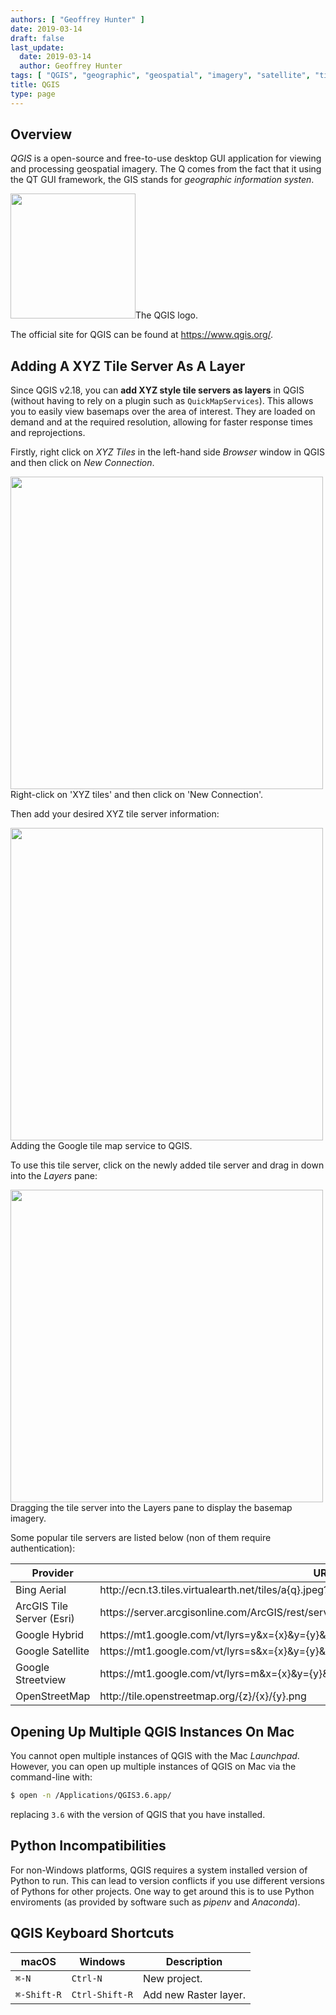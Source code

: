 ```yaml
---
authors: [ "Geoffrey Hunter" ]
date: 2019-03-14
draft: false
last_update:
  date: 2019-03-14
  author: Geoffrey Hunter
tags: [ "QGIS", "geographic", "geospatial", "imagery", "satellite", "tile server", "xyz" ]
title: QGIS
type: page
---
```



## Overview

_QGIS_ is a open-source and free-to-use desktop GUI application for viewing and processing geospatial imagery. The Q comes from the fact that it using the QT GUI framework, the GIS stands for _geographic information systen_.


<Image src={qgis_logo} width="200px">The QGIS logo.</Image>

The official site for QGIS can be found at https://www.qgis.org/.

## Adding A XYZ Tile Server As A Layer

Since QGIS v2.18, you can **add XYZ style tile servers as layers** in QGIS (without having to rely on a plugin such as `QuickMapServices`). This allows you to easily view basemaps over the area of interest. They are loaded on demand and at the required resolution, allowing for faster response times and reprojections.

Firstly, right click on _XYZ Tiles_ in the left-hand side _Browser_ window in QGIS and then click on _New Connection_.


<Image src={qgis_xyz_tiles_new_connection} width="500px">Right-click on 'XYZ tiles' and then click on 'New Connection'.</Image>

Then add your desired XYZ tile server information:


<Image src={qgis_xyz_tiles_google_tile_server} width="500px">Adding the Google tile map service to QGIS.</Image>

To use this tile server, click on the newly added tile server and drag in down into the _Layers_ pane:


<Image src={qgis_xyz_tiles_dragging_server_into_layers} width="500px">Dragging the tile server into the Layers pane to display the basemap imagery.</Image>

Some popular tile servers are listed below (non of them require authentication):

<table>
    <thead>
        <tr>
            <th>Provider</th>
            <th style={{ wordBreak: 'break-word' }}>URL</th>
        </tr>
    </thead>
    <tbody>
        <tr>
            <td>Bing Aerial</td>
            <td style={{ wordBreak: 'break-word' }}>http://ecn.t3.tiles.virtualearth.net/tiles/a{q}.jpeg?g=1</td>
        </tr>
        <tr>
            <td>ArcGIS Tile Server (Esri)</td>
            <td style={{ wordBreak: 'break-word' }}>https://server.arcgisonline.com/ArcGIS/rest/services/World_Imagery/MapServer/tile/{z}/{y}/{x}</td>
        </tr>
        <tr>
            <td>Google Hybrid</td>
            <td style={{ wordBreak: 'break-word' }}>https://mt1.google.com/vt/lyrs=y&x={x}&y={y}&z={z}</td>
        </tr>
        <tr>
            <td>Google Satellite</td>
            <td style={{ wordBreak: 'break-word' }}>https://mt1.google.com/vt/lyrs=s&x={x}&y={y}&z={z}</td>
        </tr>
        <tr>
            <td>Google Streetview</td>
            <td style={{ wordBreak: 'break-word' }}>https://mt1.google.com/vt/lyrs=m&x={x}&y={y}&z={z}</td>
        </tr>
        <tr>
            <td>OpenStreetMap</td>
            <td style={{ wordBreak: 'break-word' }}>http://tile.openstreetmap.org/{z}/{x}/{y}.png</td>
        </tr>
    </tbody>
</table>

## Opening Up Multiple QGIS Instances On Mac

You cannot open multiple instances of QGIS with the Mac _Launchpad_. However, you can open up multiple instances of QGIS on Mac via the command-line with:

```sh
$ open -n /Applications/QGIS3.6.app/
```

replacing `3.6` with the version of QGIS that you have installed.

## Python Incompatibilities

For non-Windows platforms, QGIS requires a system installed version of Python to run. This can lead to version conflicts if you use different versions of Pythons for other projects. One way to get around this is to use Python enviroments (as provided by software such as _pipenv_ and _Anaconda_).

## QGIS Keyboard Shortcuts

<table>
  <thead>
    <tr>
      <th>macOS</th>
      <th>Windows</th>
      <th>Description</th>
    </tr>
  </thead>
  <tbody>
    <tr>
      <td><code>⌘-N</code></td>
      <td><code>Ctrl-N</code></td>
      <td>New project.</td>
    </tr>
    <tr>
      <td><code>⌘-Shift-R</code></td>
      <td><code>Ctrl-Shift-R</code></td>
      <td>Add new Raster layer.</td>
    </tr>
  </tbody>
</table>